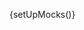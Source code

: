 
{setUpMocks()}

<Meta
  title="Modular Checkout/Sub-components/Plaid Payment Method"
  Components="justifi-plaid-payment-method"
  of={JustifiPlaidPaymentMethod}
/>

<Title />

---

Renders a radio input for selecting the Plaid bank account payment method, and orchestrates the Plaid Link flow to securely connect a bank account when selected.

This component is designed to be used within the `justifi-modular-checkout` and does not accept props directly. It relies on the shared state and context managed by `justifi-modular-checkout` (auth token, account ID, checkout ID, and save-payment-method).

It exposes no public properties for configuration, but does emit Plaid-specific events for error handling and recovery.

- **Events**:
  - **`plaidError`**: Emitted when a Plaid error occurs. The event detail includes a rich error payload with `code`, `message`, `severity`, and additional data such as `retryable` and `userAction`.
  - **`plaidErrorRecovered`**: Emitted when an error condition is resolved (e.g., after successful authentication).

The component automatically loads the Plaid Link SDK script and initializes the flow when selected. It handles token exchange with your backend to create a payment token for checkout completion.

> Note: This component renders nothing and logs a console warning when bank account verification is not enabled for the checkout (`payment_settings.bank_account_verification !== true`).

# Example Usage

---

<ComponentBox>
  <justifi-modular-checkout auth-token="123abc" checkout-id="cho_123">
    <justifi-plaid-payment-method />
  </justifi-modular-checkout>
</ComponentBox>

---

<Source dark language="html" code={codeExampleFull} />
